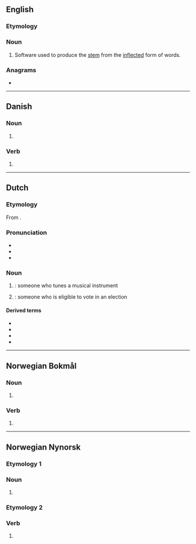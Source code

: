 ==English==
{{wikipedia|stemming}}

===Etymology===
{{suffix|en|stem|er}}

===Noun===
{{en-noun}}
# {{lb|en|computing|linguistics}} Software used to produce the [[stem]] from the [[inflected]] form of words.

===Anagrams===
* {{anagrams|en|a=eemmrst|Emmerts}}

----

==Danish==

===Noun===
{{head|da|noun form|g=c}}

# {{indefinite plural of|da|stemme}}

===Verb===
{{head|da|verb form}}

# {{present tense of|da|stemme}}

----

==Dutch==

===Etymology===
From {{af|nl|stemmen|-er|id2=agent noun}}.

===Pronunciation===
* {{audio|nl|Nl-stemmer.ogg|Audio}}
* {{hyphenation|nl|stem|mer}}
* {{rhymes|nl|ɛmər|s=2}}

===Noun===
{{nl-noun|m|-s|stemmertje}}

# {{l|en|tuner}}: someone who tunes a musical instrument
# {{l|en|voter}}: someone who is eligible to vote in an election

====Derived terms====
* {{l|nl|fijnstemmer}}
* {{l|nl|ja-stemmer}}
* {{l|nl|nee-stemmer}}
* {{l|nl|pianostemmer}}

----

==Norwegian Bokmål==

===Noun===
{{head|nb|noun form|g=m}}

# {{inflection of|nb|stemme||indefinite|p}}

===Verb===
{{head|nb|verb form}}

# {{present tense of|nb|stemme}}

----

==Norwegian Nynorsk==

===Etymology 1===

===Noun===
{{head|nn|noun form|g=f}}

# {{inflection of|nn|stemme||indefinite|p}}

===Etymology 2===

===Verb===
{{head|nn|verb form}}

# {{inflection of|nn|stemme||pres}}